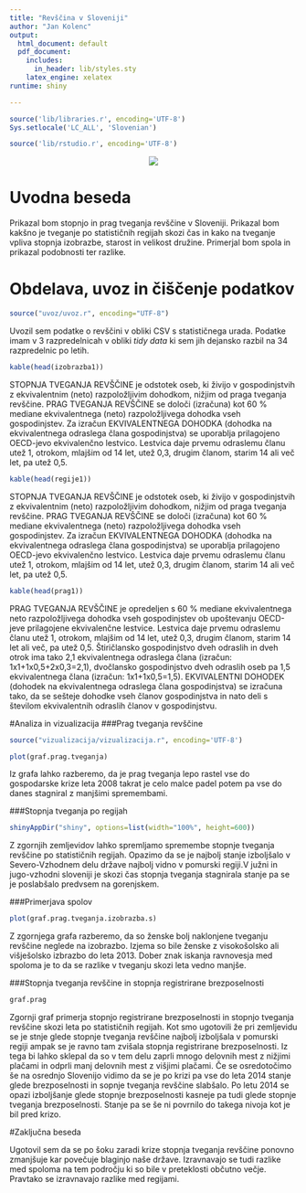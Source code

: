 ```yaml
---
title: "Revščina v Sloveniji"
author: "Jan Kolenc"
output:
  html_document: default
  pdf_document:
    includes:
      in_header: lib/styles.sty
    latex_engine: xelatex
runtime: shiny

---
```


```r
source('lib/libraries.r', encoding='UTF-8')
Sys.setlocale('LC_ALL', 'Slovenian')
```



```r
source('lib/rstudio.r', encoding='UTF-8')
```
<center>
![](slike/slika.jpg)
</center>

# Uvodna beseda

Prikazal bom stopnjo in prag tveganja revščine v Sloveniji. Prikazal bom kakšno je tveganje po statističnih regijah skozi čas in kako na tveganje vpliva stopnja izobrazbe, starost in velikost družine. Primerjal bom spola in prikazal podobnosti ter razlike.

# Obdelava, uvoz in čiščenje podatkov

```r
source("uvoz/uvoz.r", encoding="UTF-8")
```


Uvozil sem podatke o revščini v obliki CSV s statističnega urada. 
Podatke imam v 3 razpredelnicah v obliki *tidy data* ki sem jih dejansko razbil na 34 razpredelnic po letih.



```r
kable(head(izobrazba1))
```

STOPNJA TVEGANJA REVŠČINE je odstotek oseb, ki živijo v gospodinjstvih z ekvivalentnim (neto) razpoložljivim dohodkom, nižjim od praga tveganja revščine. PRAG TVEGANJA REVŠČINE se določi (izračuna) kot 60 % mediane ekvivalentnega (neto) razpoložljivega dohodka vseh gospodinjstev. Za izračun EKVIVALENTNEGA DOHODKA (dohodka na ekvivalentnega odraslega člana gospodinjstva) se uporablja prilagojeno OECD-jevo ekvivalenčno lestvico. Lestvica daje prvemu odraslemu članu utež 1, otrokom, mlajšim od 14 let, utež 0,3, drugim članom, starim 14 ali več let, pa utež 0,5.

```r
kable(head(regije1))
```

STOPNJA TVEGANJA REVŠČINE je odstotek oseb, ki živijo v gospodinjstvih z ekvivalentnim (neto) razpoložljivim dohodkom, nižjim od praga tveganja revščine. PRAG TVEGANJA REVŠČINE se določi (izračuna) kot 60 % mediane ekvivalentnega (neto) razpoložljivega dohodka vseh gospodinjstev. Za izračun EKVIVALENTNEGA DOHODKA (dohodka na ekvivalentnega odraslega člana gospodinjstva) se uporablja prilagojeno OECD-jevo ekvivalenčno lestvico. Lestvica daje prvemu odraslemu članu utež 1, otrokom, mlajšim od 14 let, utež 0,3, drugim članom, starim 14 ali več let, pa utež 0,5.

```r
kable(head(prag1))
```

PRAG TVEGANJA REVŠČINE je opredeljen s 60 % mediane ekvivalentnega neto razpoložljivega dohodka vseh gospodinjstev ob upoštevanju OECD-jeve prilagojene ekvivalenčne lestvice.
Lestvica daje prvemu odraslemu članu utež 1, otrokom, mlajšim od 14 let, utež 0,3, drugim članom, starim 14 let ali več, pa utež 0,5. Štiričlansko gospodinjstvo dveh odraslih in dveh otrok ima tako 2,1 ekvivalentnega odraslega člana (izračun: 1x1+1x0,5+2x0,3=2,1), dvočlansko gospodinjstvo dveh odraslih oseb pa 1,5 ekvivalentnega člana (izračun: 1x1+1x0,5=1,5). 
EKVIVALENTNI DOHODEK (dohodek na ekvivalentnega odraslega člana gospodinjstva) se izračuna tako, da se sešteje dohodke vseh članov gospodinjstva in nato deli s številom ekvivalentnih odraslih članov v gospodinjstvu.

#Analiza in vizualizacija
###Prag tveganja revščine
```r
source("vizualizacija/vizualizacija.r", encoding='UTF-8')
```


```r
plot(graf.prag.tveganja)
```

Iz grafa lahko razberemo, da je prag tveganja lepo rastel vse do gospodarske krize leta 2008 takrat je celo malce padel potem pa vse do danes stagniral z manjšimi spremembami.

###Stopnja tveganja po regijah
```r
shinyAppDir("shiny", options=list(width="100%", height=600))
```

Z zgornjih zemljevidov lahko spremljamo spremembe stopnje tveganja revščine po statističnih regijah. Opazimo da se je najbolj stanje izboljšalo v Severo-Vzhodnem delu države najbolj vidno v pomurski regiji.V južni in jugo-vzhodni sloveniji je skozi čas stopnja tveganja stagnirala stanje pa se je poslabšalo predvsem na gorenjskem.


###Primerjava spolov
```r
plot(graf.prag.tveganja.izobrazba.s)
```

Z zgornjega grafa razberemo, da so ženske bolj naklonjene tveganju revščine neglede na izobrazbo. Izjema so bile ženske z visokošolsko ali višješolsko izbrazbo do leta 2013. Dober znak iskanja ravnovesja med spoloma je to da se razlike v tveganju skozi leta vedno manjše.

###Stopnja tveganja revščine in stopnja registrirane brezposelnosti
```r
graf.prag
```

Zgornji graf primerja stopnjo registrirane brezposelnosti in stopnjo tveganja revščine skozi leta po statističnih regijah.
Kot smo ugotovili že pri zemljevidu se je stnje glede stopnje tveganja revščine najbolj izboljšala v pomurski regiji ampak se je ravno tam zvišala stopnja registrirane brezposelnosti. Iz tega bi lahko sklepal da so v tem delu zaprli mnogo delovnih mest z nižjimi plačami in odprli manj delovnih mest z višjimi plačami. Če se osredotočimo še na osrednjo Slovenijo vidimo da se je po krizi pa vse do leta 2014 stanje glede brezposelnosti in sopnje tveganja revščine slabšalo. Po letu 2014 se opazi izboljšanje glede stopnje brezposelnosti kasneje pa tudi glede stopnje tveganja brezposelnosti. Stanje pa se še ni povrnilo do takega nivoja kot je bil pred krizo.

#Zaključna beseda

Ugotovil sem da se po šoku zaradi krize stopnja tveganja revščine ponovno zmanjšuje kar povečuje blaginjo naše države. Izravnavajo se tudi razlike med spoloma na tem področju ki so bile v preteklosti občutno večje. Pravtako se izravnavajo razlike med regijami.






